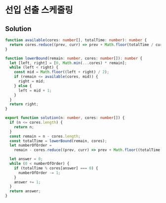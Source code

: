 # 선입 선출 스케줄링

## Solution

```typescript filename="solution.ts" copy 
function available(cores: number[], totalTime: number): number {
  return cores.reduce((prev, curr) => prev + Math.floor(totalTime / curr), 0);
}

function lowerBound(remain: number, cores: number[]): number {
  let [left, right] = [0, Math.min(...cores) * remain];
  while (left < right) {
    const mid = Math.floor((left + right) / 2);
    if (remain <= available(cores, mid)) {
      right = mid;
    } else {
      left = mid + 1;
    }
  }
  return right;
}

export function solution(n: number, cores: number[]) {
  if (n <= cores.length) {
    return n;
  }
  const remain = n - cores.length;
  const totalTime = lowerBound(remain, cores);
  let numberOfOrder =
    remain - cores.reduce((prev, curr) => prev + Math.floor((totalTime - 1) / curr), 0);

  let answer = 0;
  while (0 < numberOfOrder) {
    if (totalTime % cores[answer] === 0) {
      numberOfOrder -= 1;
    }
    answer += 1;
  }
  return answer;
}
```